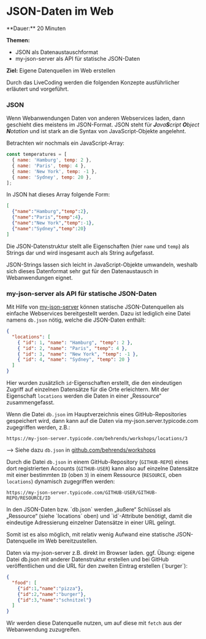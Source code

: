 
# JSON-Daten im Web

<Callout>
  **Dauer:** 20 Minuten

  **Themen:**
  - JSON als Datenaustauschformat
  - my-json-server als API für statische JSON-Daten 

  **Ziel:** Eigene Datenquellen im Web erstellen
</Callout>

<Callout type="info" emoji="👨🏻‍💻">
Durch das LiveCoding werden die folgenden Konzepte ausführlicher
erläutert und vorgeführt.
</Callout>

### JSON

Wenn Webanwendungen Daten von anderen Webservices laden, dann
geschieht dies meistens im JSON-Format. JSON steht für 
_**J**ava**S**cript **O**bject **N**otation_ und ist stark an
die Syntax von JavaScript-Objekte angelehnt. 

Betrachten wir nochmals ein JavaScript-Array:

```javascript
const temperatures = [
  { name: 'Hamburg', temp: 2 },
  { name: 'Paris', temp: 4 },
  { name: 'New York', temp: -1 },
  { name: 'Sydney', temp: 20 },
];
```

In JSON hat dieses Array folgende Form:

```json
[
  {"name":"Hamburg","temp":2},
  {"name":"Paris","temp":4},
  {"name":"New York","temp":-1},
  {"name":"Sydney","temp":20}
]
```

Die JSON-Datenstruktur stellt alle Eigenschaften (hier `name` und
`temp`) als Strings dar und wird insgesamt auch als String aufgefasst.

JSON-Strings lassen sich leicht in JavaScript-Objekte umwandeln,
weshalb sich dieses Datenformat sehr gut für den Datenaustausch
in Webanwendungen eignet.

### my-json-server als API für statische JSON-Daten 

Mit Hilfe von [my-json-server](https://my-json-server.typicode.com)
können statische JSON-Datenquellen als einfache Webservices 
bereitgestellt werden. Dazu ist lediglich eine Datei namens 
`db.json` nötig, welche die JSON-Daten enthält:

```json
{ 
  "locations": [
    { "id": 1, "name": "Hamburg", "temp": 2 },
    { "id": 2, "name": "Paris", "temp": 4 },
    { "id": 3, "name": "New York", "temp": -1 },
    { "id": 4, "name": "Sydney", "temp": 20 }
  ]
}
```

Hier wurden zusätzlich `id`-Eigenschaften erstellt, die den
eindeutigen Zugriff auf einzelnen Datensätze für die Orte
erleichtern. Mit der Eigenschaft `locations` werden die 
Daten in einer „Ressource“  zusammengefasst.

Wenn die Datei `db.json` im Hauptverzeichnis eines 
GitHub-Repositories gespeichert wird, dann kann auf die Daten
via my-json.server.typicode.com zugegriffen werden, z.B.:

```
https://my-json-server.typicode.com/behrends/workshops/locations/3
```

&xrarr; Siehe dazu `db.json` in [github.com/behrends/workshops](https://github.com/behrends/workshops)

Durch die Datei `db.json` in einem GitHub-Repository (`GITHUB-REPO`)
eines dort registrierten Accounts (`GITHUB-USER`) kann also auf einzelne
Datensätze mit einer bestimmten `ID` (oben `3`) in einem Ressource 
(`RESOURCE`, oben `locations`) dynamisch zugegriffen werden:

```
https://my-json-server.typicode.com/GITHUB-USER/GITHUB-REPO/RESOURCE/ID
```

<Callout type="info">
In den JSON-Daten bzw. `db.json` werden „äußere“ Schlüssel 
als „Ressource“ (siehe `locations` oben) und `id`-Attribute 
benötigt, damit die eindeutige Adressierung einzelner Datensätze 
in einer URL gelingt.
</Callout>

Somit ist es also möglich, mit relativ wenig Aufwand eine 
statische JSON-Datenquelle im Web bereitzustellen.

<Callout type="info" emoji="👨🏻‍💻">
Daten via my-json-server z.B. direkt im Browser laden.
</Callout>

<Callout type="info" emoji="👨🏻‍💻">
ggf. Übung: eigene Datei db.json mit anderer Datenstruktur erstellen und
bei GitHub veröffentlichen und die URL für den zweiten Eintrag 
erstellen (`burger`):

```json
{
  "food": [
    {"id":1,"name":"pizza"},
    {"id":2,"name":"burger"},
    {"id":3,"name":"schnitzel"}
  ]
}
```

</Callout>

Wir werden diese Datenquelle nutzen, um auf diese
mit `fetch` aus der Webanwendung zuzugreifen.
